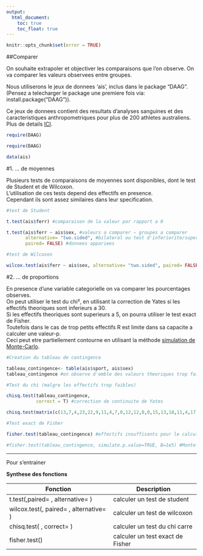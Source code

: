 ```yaml
---
output:
  html_document:
    toc: true
    toc_float: true
---
```

```r
knitr::opts_chunk$set(error = TRUE)
```

##Comparer

On souhaite extrapoler et objectiver les comparaisons que l'on observe.
On va comparer les valeurs observees entre groupes.

Nous utiliserons le jeux de donnees 'ais', inclus dans le package "DAAG".  
(Pensez a telecharger le package une premiere fois via: install.package("DAAG")).

Ce jeux de donnees contient des resultats d'analyses sanguines et des caracteristiques anthropometriques pour plus de 200 athletes australiens. Plus de details [ICI](https://vincentarelbundock.github.io/Rdatasets/doc/DAAG/ais.html).

```r
require(DAAG)

```
```r
require(DAAG)
```
```r
data(ais)
```


#1. ... de moyennes

Plusieurs tests de comparaisons de moyennes sont disponibles, dont le test de Student et de Wilcoxon.   
L'utilisation de ces tests depend des effectifs en presence.     
Cependant ils sont assez similaires dans leur specification.


```r
#test de Student

t.test(ais$ferr) #comparaison de la valeur par rapport a 0

t.test(ais$ferr ~ ais$sex, #valeurs a comparer ~ groupes a comparer
       alternative= "two.sided", #bilateral ou test d'inferiorite/superiorite
       paired= FALSE) #donnees appariees

#test de Wilcoxon

wilcox.test(ais$ferr ~ ais$sex, alternative= "two.sided", paired= FALSE) #memes arguments
```

#2. ... de proportions

En presence d'une variable categorielle on va comparer les pourcentages observes.   
On peut utiliser le test du chi², en utilisant la correction de Yates si les effectifs theoriques sont inferieurs a 30.   
Si les effectifs theoriques sont superieurs a 5, on pourra utiliser le test exact de Fisher.       
Toutefois dans le cas de trop petits effectifs R est limite dans sa capacite a calculer une valeur-p.      
Ceci peut etre partiellement contourne en utilisant la méthode [simulation de Monte-Carlo](https://stats.stackexchange.com/questions/62445/rules-to-apply-monte-carlo-simulation-of-p-values-for-chi-squared-test).

```r
#Creation du tableau de contingence

tableau_contingence<- table(ais$sport, ais$sex)
tableau_contingence #on observe d'emble des valeurs theoriques trop faible pour le calcul.

#Test du chi (malgre les effectifs trop faibles)

chisq.test(tableau_contingence,
           correct = T) #correction de continuite de Yates

chisq.test(matrix(c(13,7,4,23,22,9,11,4,7,0,12,12,0,0,15,13,18,11,4,17), ncol=2))

#Test exact de Fisher

fisher.test(tableau_contingence) #effectifs insuffisants pour le calcul sans simulation.

#fisher.test(tableau_contingence, simulate.p.value=TRUE, B=1e5) #Monte-Carlo

```

*********************************

Pour s'entrainer

**Synthese des fonctions**

| Fonction                               | Description                      |
|----------------------------------------|----------------------------------|
| t.test(,paired= , alternative= )       | calculer un test de student      |
| wilcox.test(, paired= , alternative= ) | calculer un test de wilcoxon     |
| chisq.test( , correct= )               | calculer un test du chi carre    |
| fisher.test()                          | calculer un test exact de Fisher |